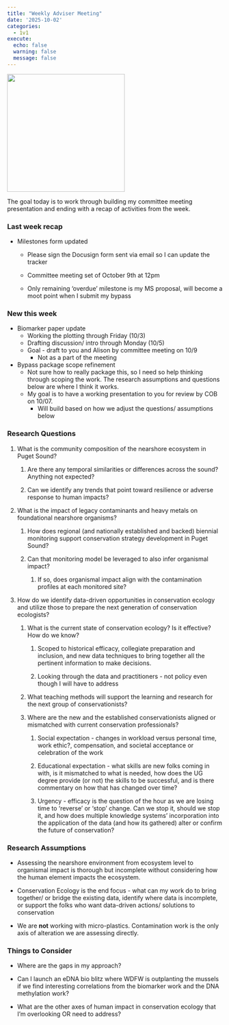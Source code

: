 ```yaml
---
title: "Weekly Adviser Meeting"
date: '2025-10-02'
categories:
  - 1v1
execute:
  echo: false
  warning: false
  message: false
---
```


![](img/advisor.png){fig-align="left" width="275"}

The goal today is to work through building my committee meeting presentation and ending with a recap of activities from the week.\

### Last week recap

-   Milestones form updated

    -   Please sign the Docusign form sent via email so I can update the tracker

    -   Committee meeting set of October 9th at 12pm

    -   Only remaining 'overdue' milestone is my MS proposal, will become a moot point when I submit my bypass

### New this week

-   Biomarker paper update
    -   Working the plotting through Friday (10/3)
    -   Drafting discussion/ intro through Monday (10/5)
    -   Goal - draft to you and Alison by committee meeting on 10/9
        -   Not as a part of the meeting
-   Bypass package scope refinement
    -   Not sure how to really package this, so I need so help thinking through scoping the work. The research assumptions and questions below are where I think it works.
    -   My goal is to have a working presentation to you for review by COB on 10/07.
        -   Will build based on how we adjust the questions/ assumptions below

### Research Questions

1.  What is the community composition of the nearshore ecosystem in Puget Sound?

    1.  Are there any temporal similarities or differences across the sound? Anything not expected?

    2.  Can we identify any trends that point toward resilience or adverse response to human impacts? 

2.  What is the impact of legacy contaminants and heavy metals on foundational nearshore organisms?

    1.  How does regional (and nationally established and backed) biennial monitoring support conservation strategy development in Puget Sound?

    2.  Can that monitoring model be leveraged to also infer organismal impact?

        1.  If so, does organismal impact align with the contamination profiles at each monitored site?

3.  How do we identify data-driven opportunities in conservation ecology and utilize those to prepare the next generation of conservation ecologists?

    1.  What is the current state of conservation ecology? Is it effective? How do we know?

        1.  Scoped to historical efficacy, collegiate preparation and inclusion, and new data techniques to bring together all the pertinent information to make decisions.

        2.  Looking through the data and practitioners - not policy even though I will have to address 

    2.  What teaching methods will support the learning and research for the next group of conservationists?

    3.  Where are the new and the established conservationists aligned or mismatched with current conservation professionals?

        1.  Social expectation - changes in workload versus personal time, work ethic?, compensation, and societal acceptance or celebration of the work

        2.  Educational expectation - what skills are new folks coming in with, is it mismatched to what is needed, how does the UG degree provide (or not) the skills to be successful, and is there commentary on how that has changed over time?

        3.  Urgency - efficacy is the question of the hour as we are losing time to ‘reverse’ or ‘stop’ change. Can we stop it, should we stop it, and how does multiple knowledge systems’ incorporation into the application of the data (and how its gathered) alter or confirm the future of conservation?

### Research Assumptions

-   Assessing the nearshore environment from ecosystem level to organismal impact is thorough but incomplete without considering how the human element impacts the ecosystem.

-   Conservation Ecology is the end focus - what can my work do to bring together/ or bridge the existing data, identify where data is incomplete, or support the folks who want data-driven actions/ solutions to conservation

-   We are **not** working with micro-plastics. Contamination work is the only axis of alteration we are assessing directly.

### Things to Consider

-   Where are the gaps in my approach?

-   Can I launch an eDNA bio blitz where WDFW is outplanting the mussels if we find interesting correlations from the biomarker work and the DNA methylation work?

-   What are the other axes of human impact in conservation ecology that I’m overlooking OR need to address?
